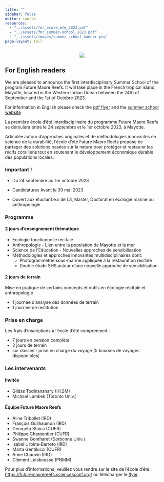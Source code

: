 ```yaml
---
title: ""
sidebar: false
editor: source
resources:
  - "../assets/fmr_ecole_ete_2023.pdf"
  - "../assets/fmr_summer-school_2023.pdf"
  - "../assets/images/summer_school_banner.png"
page-layout: full
---
```


<center>![](../assets/images/summer_school_banner.png)</center>

::: {.callout-warning}

## For English readers

We are pleased to announce the first interdisciplinary Summer School of the program Future Maore Reefs. It will take place in the French tropical island, Mayotte, located in the Western Indian Ocean between the 24th of September and the 1st of Octobre 2023.

For information in English please check the [pdf flyer](../assets/fmr_summer-school_2023.pdf) and the [summer school website](https://futuremaorereefs.sciencesconf.org/?forward-action=index&forward-controller=index&lang=en)

:::

La première école d'été interdisciplinaire du programme Future Maore Reefs se déroulera entre le 24 septembre et le 1er octobre 2023, à Mayotte.

Articulée autour d'approches originales et de méthodologies innovantes en science de la durabilité, l'école d'été Future Maore Reefs propose de partager des solutions basées sur la nature pour protéger et restaurer les récifs coralliens tout en soutenant le développement économique durable des populations locales.


::: {.callout-note}

### Important !

- Du 24 septembre au 1er octobre 2023

- Candidatures Avant le 30 mai 2023

- Ouvert aux étudiant.e.s de L3, Master, Doctorat en écologie marine ou anthropologie

:::

### Programme

#### 2 jours d'enseignement thématique

- Écologie fonctionnelle récifale
- Anthropologie - Lien entre la population de Mayotte et la mer
- Science de l'Education - Nouvelles approches de sensibilisation
- Méthodologies et approches innovantes multidisciplinaires dont:
  - Photogrammétrie sous-marine appliquée à la restauration récifale
  - Double étude SHS autour d'une nouvelle approche de sensibilisation

#### 2 jours de terrain

Mise en pratique de certains concepts et outils en écologie récifale et anthropologie

- 1 journée d'analyse des données de terrain
- 1 journée de restitution


### Prise en charge

Les frais d'inscriptions à l'école d'été comprennent :

- 7 jours en pension complète
- 2 jours de terrain
- sur dossier : prise en charge du voyage (5 bourses de voyages disponnibles)

### Les intervenants

#### Invités 

- Gildas Todinanahary (IH.SM)
- Michael Lambek (Toronto Univ.)

#### Équipe Future Maore Reefs

- Aline Tribollet (IRD)
- François Guilhaumon (IRD)
- Georgeta Stoica (CUFR)
- Philippe Charpentier (CUFR)
- Swanne Gontharet (Sorbonne Univ.)
- Isabel Urbina-Barreto (IRD)
- Marta Gentilucci (CUFR)
- Anne Chauvin (IRD)
- Clément Lelabousse (PNMM)


Pour plus d'informations, veuillez vous rendre sur le site de l'école d'été : [https://futuremaorereefs.sciencesconf.org/](https://futuremaorereefs.sciencesconf.org/) ou télécharger le [flyer](../assets/fmr_ecole_ete_2023.pdf).
